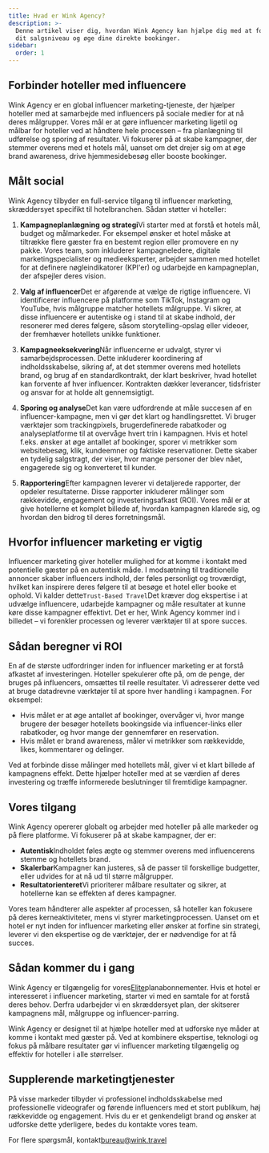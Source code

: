```yaml
---
title: Hvad er Wink Agency?
description: >-
  Denne artikel viser dig, hvordan Wink Agency kan hjælpe dig med at forbedre
  dit salgsniveau og øge dine direkte bookinger.
sidebar:
  order: 1
---
```


## Forbinder hoteller med influencere

Wink Agency er en global influencer marketing-tjeneste, der hjælper hoteller med at samarbejde med influencers på sociale medier for at nå deres målgrupper. Vores mål er at gøre influencer marketing ligetil og målbar for hoteller ved at håndtere hele processen – fra planlægning til udførelse og sporing af resultater. Vi fokuserer på at skabe kampagner, der stemmer overens med et hotels mål, uanset om det drejer sig om at øge brand awareness, drive hjemmesidebesøg eller booste bookinger.

## Målt social

Wink Agency tilbyder en full-service tilgang til influencer marketing, skræddersyet specifikt til hotelbranchen. Sådan støtter vi hoteller:

1. **Kampagneplanlægning og strategi**Vi starter med at forstå et hotels mål, budget og målmarkeder. For eksempel ønsker et hotel måske at tiltrække flere gæster fra en bestemt region eller promovere en ny pakke. Vores team, som inkluderer kampagneledere, digitale marketingspecialister og medieeksperter, arbejder sammen med hotellet for at definere nøgleindikatorer (KPI'er) og udarbejde en kampagneplan, der afspejler deres vision.

2. **Valg af influencer**Det er afgørende at vælge de rigtige influencere. Vi identificerer influencere på platforme som TikTok, Instagram og YouTube, hvis målgruppe matcher hotellets målgruppe. Vi sikrer, at disse influencere er autentiske og i stand til at skabe indhold, der resonerer med deres følgere, såsom storytelling-opslag eller videoer, der fremhæver hotellets unikke funktioner.

3. **Kampagneeksekvering**Når influencerne er udvalgt, styrer vi samarbejdsprocessen. Dette inkluderer koordinering af indholdsskabelse, sikring af, at det stemmer overens med hotellets brand, og brug af en standardkontrakt, der klart beskriver, hvad hotellet kan forvente af hver influencer. Kontrakten dækker leverancer, tidsfrister og ansvar for at holde alt gennemsigtigt.

4. **Sporing og analyse**Det kan være udfordrende at måle succesen af ​​en influencer-kampagne, men vi gør det klart og handlingsrettet. Vi bruger værktøjer som trackingpixels, brugerdefinerede rabatkoder og analyseplatforme til at overvåge hvert trin i kampagnen. Hvis et hotel f.eks. ønsker at øge antallet af bookinger, sporer vi metrikker som websitebesøg, klik, kundeemner og faktiske reservationer. Dette skaber en tydelig salgstragt, der viser, hvor mange personer der blev nået, engagerede sig og konverteret til kunder.

5. **Rapportering**Efter kampagnen leverer vi detaljerede rapporter, der opdeler resultaterne. Disse rapporter inkluderer målinger som rækkevidde, engagement og investeringsafkast (ROI). Vores mål er at give hotellerne et komplet billede af, hvordan kampagnen klarede sig, og hvordan den bidrog til deres forretningsmål.

## Hvorfor influencer marketing er vigtig

Influencer marketing giver hoteller mulighed for at komme i kontakt med potentielle gæster på en autentisk måde. I modsætning til traditionelle annoncer skaber influencers indhold, der føles personligt og troværdigt, hvilket kan inspirere deres følgere til at besøge et hotel eller booke et ophold. Vi kalder dette`Trust-Based Travel`Det kræver dog ekspertise i at udvælge influencere, udarbejde kampagner og måle resultater at kunne køre disse kampagner effektivt. Det er her, Wink Agency kommer ind i billedet – vi forenkler processen og leverer værktøjer til at spore succes.

## Sådan beregner vi ROI

En af de største udfordringer inden for influencer marketing er at forstå afkastet af investeringen. Hoteller spekulerer ofte på, om de penge, der bruges på influencers, omsættes til reelle resultater. Vi adresserer dette ved at bruge datadrevne værktøjer til at spore hver handling i kampagnen. For eksempel:

* Hvis målet er at øge antallet af bookinger, overvåger vi, hvor mange brugere der besøger hotellets bookingside via influencer-links eller rabatkoder, og hvor mange der gennemfører en reservation.
* Hvis målet er brand awareness, måler vi metrikker som rækkevidde, likes, kommentarer og delinger.

Ved at forbinde disse målinger med hotellets mål, giver vi et klart billede af kampagnens effekt. Dette hjælper hoteller med at se værdien af ​​deres investering og træffe informerede beslutninger til fremtidige kampagner.

## Vores tilgang

Wink Agency opererer globalt og arbejder med hoteller på alle markeder og på flere platforme. Vi fokuserer på at skabe kampagner, der er:

* **Autentisk**Indholdet føles ægte og stemmer overens med influencerens stemme og hotellets brand.
* **Skalerbar**Kampagner kan justeres, så de passer til forskellige budgetter, eller udvides for at nå ud til større målgrupper.
* **Resultatorienteret**Vi prioriterer målbare resultater og sikrer, at hotellerne kan se effekten af ​​deres kampagner.

Vores team håndterer alle aspekter af processen, så hoteller kan fokusere på deres kerneaktiviteter, mens vi styrer marketingprocessen. Uanset om et hotel er nyt inden for influencer marketing eller ønsker at forfine sin strategi, leverer vi den ekspertise og de værktøjer, der er nødvendige for at få succes.

## Sådan kommer du i gang

Wink Agency er tilgængelig for vores[Elite](/managed-social/what-is-managed-social/#subscription-tiers)planabonnementer.
Hvis et hotel er interesseret i influencer marketing, starter vi med en samtale for at forstå deres behov.
Derfra udarbejder vi en skræddersyet plan, der skitserer kampagnens mål, målgruppe og influencer-parring.

Wink Agency er designet til at hjælpe hoteller med at udforske nye måder at komme i kontakt med gæster på. Ved at kombinere ekspertise, teknologi og fokus på målbare resultater gør vi influencer marketing tilgængelig og effektiv for hoteller i alle størrelser.

## Supplerende marketingtjenester

På visse markeder tilbyder vi professionel indholdsskabelse med professionelle videografer og førende influencers med et stort publikum, høj rækkevidde og engagement. Hvis du er et genkendeligt brand og ønsker at udforske dette yderligere, bedes du kontakte vores team.

For flere spørgsmål, kontakt[bureau@wink.travel](mailto://agency@wink.travel)

